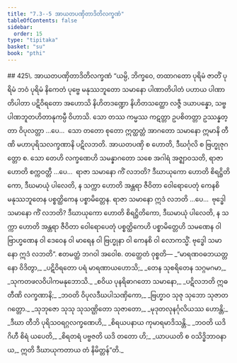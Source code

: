 ```yaml
---
title: "7.3--5 အာယတပဏှိတာဒိတိလက္ခဏံ"
tableOfContents: false
sidebar:
  order: 15
type: "tipitaka"
basket: "su"
book: "pthi"
---
```



<DynamicBreadcrumb />

<Paragraph type="center" book="pthi">
## 425\. အာယတပဏှိတာဒိတိလက္ခဏံ
</Paragraph>

<Division number="206" book="pthi">

<Paragraph number="426" book="pthi">
“ယမ္ပိ, ဘိက္ခဝေ, တထာဂတော ပုရိမံ ဇာတိံ ပုရိမံ ဘဝံ ပုရိမံ နိကေတံ ပုဗ္ဗေ မနုဿဘူတော သမာနော ပါဏာတိပါတံ ပဟာယ ပါဏာတိပါတာ ပဋိဝိရတော အဟောသိ နိဟိတဒဏ္ဍော နိဟိတသတ္ထော လဇ္ဇီ ဒယာပန္နော, သဗ္ဗပါဏဘူတဟိတာနုကမ္ပီ ဝိဟာသိ. သော တဿ ကမ္မဿ ကဋတ္တာ ဥပစိတတ္တာ ဥဿန္နတ္တာ ဝိပုလတ္တာ …ပေ…  သော တတော စုတော ဣတ္ထတ္တံ အာဂတော သမာနော ဣမာနိ တီဏိ မဟာပုရိသလက္ခဏာနိ ပဋိလဘတိ. အာယတပဏှိ စ ဟောတိ, ဒီဃင်္ဂုလိ စ ဗြဟ္မုဇုဂတ္တော စ.
</Paragraph>

<Paragraph number="427" book="pthi">
သော တေဟိ လက္ခဏေဟိ သမန္နာဂတော သစေ အဂါရံ အဇ္ဈာဝသတိ, ရာဇာ ဟောတိ စက္ကဝတ္တီ …ပေ…  ရာဇာ သမာနော ကိံ လဘတိ? ဒီဃာယုကော ဟောတိ စိရဋ္ဌိတိကော, ဒီဃမာယုံ ပါလေတိ, န သက္ကာ ဟောတိ အန္တရာ ဇီဝိတာ ဝေါရောပေတုံ ကေနစိ မနုဿဘူတေန ပစ္စတ္ထိကေန ပစ္စာမိတ္တေန. ရာဇာ သမာနော ဣဒံ လဘတိ …ပေ…  ဗုဒ္ဓေါ သမာနော ကိံ လဘတိ? ဒီဃာယုကော ဟောတိ စိရဋ္ဌိတိကော, ဒီဃမာယုံ ပါလေတိ, န သက္ကာ ဟောတိ အန္တရာ ဇီဝိတာ ဝေါရောပေတုံ ပစ္စတ္ထိကေဟိ ပစ္စာမိတ္တေဟိ သမဏေန ဝါ ဗြာဟ္မဏေန ဝါ ဒေဝေန ဝါ မာရေန ဝါ ဗြဟ္မုနာ ဝါ ကေနစိ ဝါ လောကသ္မိံ. ဗုဒ္ဓေါ သမာနော ဣဒံ လဘတိ”. ဧတမတ္ထံ ဘဂဝါ အဝေါစ.
</Paragraph>

</Division>
<Division number="207" book="pthi">

<Paragraph number="428" book="pthi">
တတ္ထေတံ ဝုစ္စတိ—
</Paragraph>

<Paragraph number="429" type="verses" book="pthi">
_“မာရဏဝဓဘယတ္တနော ဝိဒိတွာ,_  
_ပဋိဝိရတော ပရံ မာရဏာယဟောသိ;_  
_တေန သုစရိတေန သဂ္ဂမဂမာ,_  
_သုကတဖလဝိပါကမနုဘောသိ._  

</Paragraph>

<Paragraph number="430" type="verses" book="pthi">
_စဝိယ ပုနရိဓာဂတော သမာနော,_  
_ပဋိလဘတိ ဣဓ တီဏိ လက္ခဏာနိ;_  
_ဘဝတိ ဝိပုလဒီဃပါသဏှိကော,_  
_ဗြဟ္မာဝ သုဇု သုဘော သုဇာတဂတ္တော._  

</Paragraph>

<Paragraph number="431" type="verses" book="pthi">
_သုဘုဇော သုသု သုသဏ္ဌိတော သုဇာတော,_  
_မုဒုတလုနင်္ဂုလိယဿ ဟောန္တိ;_  
_ဒီဃာ တီဘိ ပုရိသဝရဂ္ဂလက္ခဏေဟိ,_  
_စိရယပနာယ ကုမာရမာဒိသန္တိ._  

</Paragraph>

<Paragraph number="432" type="verses" book="pthi">
_ဘဝတိ ယဒိ ဂိဟီ စိရံ ယပေတိ,_  
_စိရတရံ ပဗ္ဗဇတိ ယဒိ တတော ဟိ;_  
_ယာပယတိ စ ဝသိဒ္ဓိဘာဝနာယ,_  
ဣတိ ဒီဃာယုကတာယ တံ နိမိတ္တန်”တိ._
</Paragraph>
</Division>